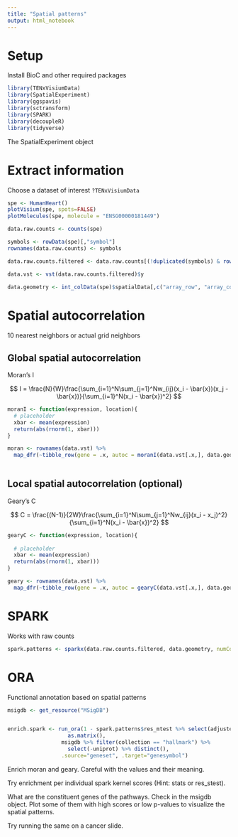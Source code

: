 ```yaml
---
title: "Spatial patterns"
output: html_notebook
---
```


# Setup

Install BioC and other required packages

```r
library(TENxVisiumData)
library(SpatialExperiment)
library(ggspavis)
library(sctransform)
library(SPARK)
library(decoupleR)
library(tidyverse)
```

The SpatialExperiment object

# Extract information

Choose a dataset of interest `?TENxVisiumData`

```r

spe <- HumanHeart()
plotVisium(spe, spots=FALSE)
plotMolecules(spe, molecule = "ENSG00000181449")

data.raw.counts <- counts(spe)

symbols <- rowData(spe)[,"symbol"]
rownames(data.raw.counts) <- symbols

data.raw.counts.filtered <- data.raw.counts[(!duplicated(symbols) & rowSums(data.raw.counts) != 0), ]

data.vst <- vst(data.raw.counts.filtered)$y
  
data.geometry <- int_colData(spe)$spatialData[,c("array_row", "array_col")]


```

# Spatial autocorrelation

10 nearest neighbors or actual grid neighbors

## Global spatial autocorrelation
Moran's I

$$
I = \frac{N}{W}\frac{\sum_{i=1}^N\sum_{j=1}^Nw_{ij}(x_i - \bar{x})(x_j - \bar{x})}{\sum_{i=1}^N(x_i - \bar{x})^2}
$$

```r
moranI <- function(expression, location){
  # placeholder
  xbar <- mean(expression)
  return(abs(rnorm(1, xbar)))
}

moran <- rownames(data.vst) %>% 
  map_dfr(~tibble_row(gene = .x, autoc = moranI(data.vst[.x,], data.geometry)))
  

```

## Local spatial autocorrelation (optional)
Geary's C

$$
C = \frac{(N-1)}{2W}\frac{\sum_{i=1}^N\sum_{j=1}^Nw_{ij}(x_i - x_j)^2}{\sum_{i=1}^N(x_i - \bar{x})^2}
$$

```r
gearyC <- function(expression, location){
  
  # placeholder
  xbar <- mean(expression)
  return(abs(rnorm(1, xbar)))
}

geary <- rownames(data.vst) %>% 
  map_dfr(~tibble_row(gene = .x, autoc = gearyC(data.vst[.x,], data.geometry)))

```


# SPARK

Works with raw counts

```r
spark.patterns <- sparkx(data.raw.counts.filtered, data.geometry, numCores = 4)
```

# ORA

Functional annotation based on spatial patterns

```r
msigdb <- get_resource("MSigDB")


enrich.spark <- run_ora(1 - spark.patterns$res_mtest %>% select(adjustedPval) %>% 
                   as.matrix(), 
                 msigdb %>% filter(collection == "hallmark") %>% 
                   select(-uniprot) %>% distinct(), 
                 .source="geneset", .target="genesymbol")

```

Enrich moran and geary. Careful with the values and their meaning.

Try enrichment per individual spark kernel scores (Hint: stats or res_stest).

What are the constituent genes of the pathways. Check in the msigdb object. Plot some of them with high scores or low p-values to visualize the spatial patterns.

Try running the same on a cancer slide. 
